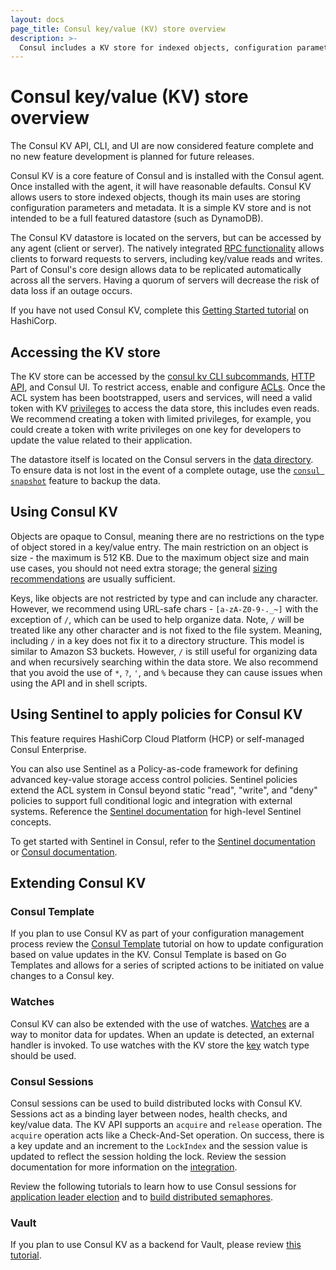 ```yaml
---
layout: docs
page_title: Consul key/value (KV) store overview
description: >-
  Consul includes a KV store for indexed objects, configuration parameters, and metadata that you can use to dynamically configure apps. Learn about accessing and using the KV store to extend Consul's functionality through watches, sessions, and Consul Template.
---
```


# Consul key/value (KV) store overview

<Note>
The Consul KV API, CLI, and UI are now considered feature complete and no new feature development is planned for future releases.
</Note>

Consul KV is a core feature of Consul and is installed with the Consul agent. Once installed with the agent, it will have reasonable defaults. Consul KV allows users to store indexed objects, though its main uses are storing configuration parameters and metadata. It is a simple KV store and is not intended to be a full featured datastore (such as DynamoDB).

The Consul KV datastore is located on the servers, but can be accessed by any agent (client or server). The natively integrated [RPC functionality](/consul/docs/architecture) allows clients to forward requests to servers, including key/value reads and writes. Part of Consul's core design allows data to be replicated automatically across all the servers. Having a quorum of servers will decrease the risk of data loss if an outage occurs.

If you have not used Consul KV, complete this [Getting Started tutorial](/consul/tutorials/interactive/get-started-key-value-store?utm_source=docs) on HashiCorp.

## Accessing the KV store

The KV store can be accessed by the [consul kv CLI subcommands](/consul/commands/kv), [HTTP API](/consul/api-docs/kv), and Consul UI. To restrict access, enable and configure [ACLs](/consul/docs/secure-consul/acl). Once the ACL system has been bootstrapped, users and services, will need a valid token with KV [privileges](/consul/docs/secure-consul/acl/rules#key-value-rules) to access the data store, this includes even reads. We recommend creating a token with limited privileges, for example, you could create a token with write privileges on one key for developers to update the value related to their application.

The datastore itself is located on the Consul servers in the [data directory](/consul/docsreference-cli/agent#_data_dir). To ensure data is not lost in the event of a complete outage, use the [`consul snapshot`](/consul/commands/snapshot/restore) feature to backup the data.

## Using Consul KV

Objects are opaque to Consul, meaning there are no restrictions on the type of object stored in a key/value entry. The main restriction on an object is size - the maximum is 512 KB. Due to the maximum object size and main use cases, you should not need extra storage; the general [sizing recommendations](/consul/docs/reference/agent#kv_max_value_size) are usually sufficient.

Keys, like objects are not restricted by type and can include any character. However, we recommend using URL-safe chars - `[a-zA-Z0-9-._~]` with the exception of `/`, which can be used to help organize data. Note, `/` will be treated like any other character and is not fixed to the file system. Meaning, including `/` in a key does not fix it to a directory structure. This model is similar to Amazon S3 buckets. However, `/` is still useful for organizing data and when recursively searching within the data store. We also recommend that you avoid the use of `*`, `?`, `'`, and `%` because they can cause issues when using the API and in shell scripts.

## Using Sentinel to apply policies for Consul KV 

<EnterpriseAlert>

This feature requires HashiCorp Cloud Platform (HCP) or self-managed Consul Enterprise.

</EnterpriseAlert>

You can also use Sentinel as a Policy-as-code framework for defining advanced key-value storage access control policies. Sentinel policies extend the ACL system in Consul beyond static "read", "write", and "deny" policies to support full conditional logic and integration with external systems. Reference the [Sentinel documentation](https://docs.hashicorp.com/sentinel/concepts) for high-level Sentinel concepts.

To get started with Sentinel in Consul, refer to the [Sentinel documentation](https://docs.hashicorp.com/sentinel/consul) or [Consul documentation](/consul/docs/agent/sentinel).

## Extending Consul KV

### Consul Template

If you plan to use Consul KV as part of your configuration management process review the [Consul Template](/consul/tutorials/developer-configuration/consul-template?utm_source=docs) tutorial on how to update configuration based on value updates in the KV. Consul Template is based on Go Templates and allows for a series of scripted actions to be initiated on value changes to a Consul key.

### Watches

Consul KV can also be extended with the use of watches. [Watches](/consul/docs/dynamic-app/watches) are a way to monitor data for updates. When an update is detected, an external handler is invoked. To use watches with the KV store the [key](/consul/docs/dynamic-app/watches#key) watch type should be used.

### Consul Sessions

Consul sessions can be used to build distributed locks with Consul KV. Sessions act as a binding layer between nodes, health checks, and key/value data. The KV API supports an `acquire` and `release` operation. The `acquire` operation acts like a Check-And-Set operation. On success, there is a key update and an increment to the `LockIndex` and the session value is updated to reflect the session holding the lock. Review the session documentation for more information on the [integration](/consul/docs/dynamic-app/sessions#k-v-integration).

Review the following tutorials to learn how to use Consul sessions for [application leader election](/consul/tutorials/developer-configuration/application-leader-elections) and to [build distributed semaphores](/consul/tutorials/developer-configuration/distributed-semaphore).

### Vault

If you plan to use Consul KV as a backend for Vault, please review [this tutorial](/vault/tutorials/day-one-consul/ha-with-consul?utm_source=docs).